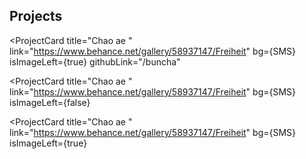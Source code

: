 
## Projects

<ProjectCard
  title="Chao ae "
  link="https://www.behance.net/gallery/58937147/Freiheit"
  bg={SMS}
  isImageLeft={true}
  githubLink="/buncha"
></ProjectCard>

<ProjectCard
  title="Chao ae "
  link="https://www.behance.net/gallery/58937147/Freiheit"
  bg={SMS}
  isImageLeft={false}
></ProjectCard>

<ProjectCard
  title="Chao ae "
  link="https://www.behance.net/gallery/58937147/Freiheit"
  bg={SMS}
  isImageLeft={true}
></ProjectCard>
